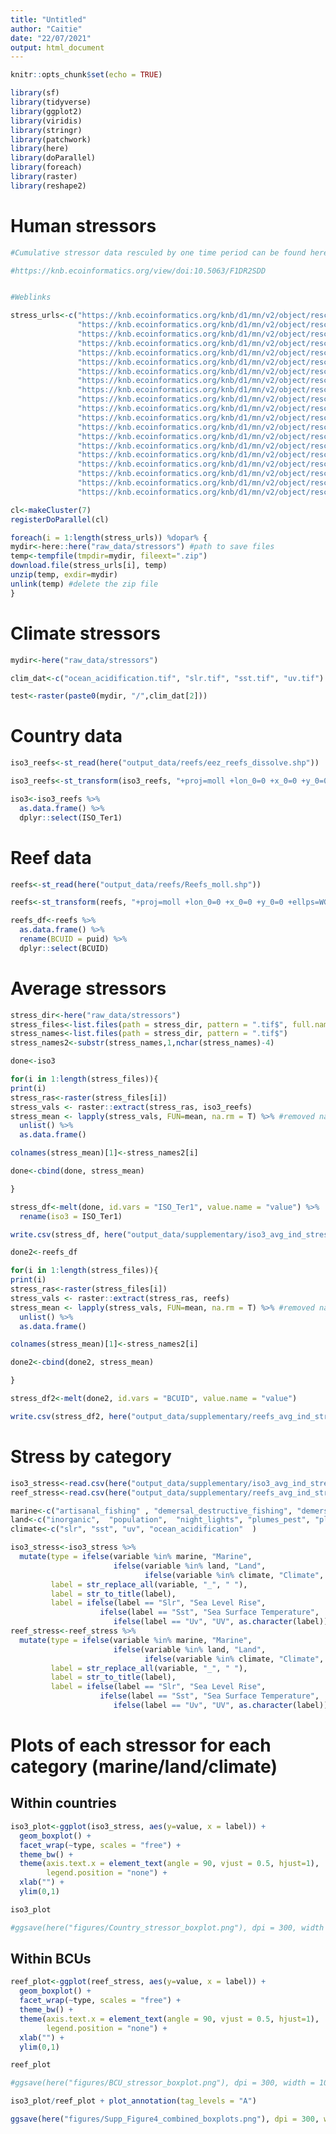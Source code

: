 ```yaml
---
title: "Untitled"
author: "Caitie"
date: "22/07/2021"
output: html_document
---
```


```r
knitr::opts_chunk$set(echo = TRUE)
```


```r
library(sf)
library(tidyverse)
library(ggplot2)
library(viridis)
library(stringr)
library(patchwork)
library(here)
library(doParallel)
library(foreach)
library(raster)
library(reshape2)

```


# Human stressors

```r

#Cumulative stressor data resculed by one time period can be found here:

#https://knb.ecoinformatics.org/view/doi:10.5063/F1DR2SDD


#Weblinks

stress_urls<-c("https://knb.ecoinformatics.org/knb/d1/mn/v2/object/rescaled_2013_one_artisanal_fishing_mol_20150713212645",
               "https://knb.ecoinformatics.org/knb/d1/mn/v2/object/rescaled_2013_one_demersal_destructive_fishing_mol_20150713212700",
               "https://knb.ecoinformatics.org/knb/d1/mn/v2/object/rescaled_2013_one_demersal_nondest_high_bycatch_mol_20150713212720",
               "https://knb.ecoinformatics.org/knb/d1/mn/v2/object/rescaled_2013_one_demersal_nondest_low_bycatch_mol_20150713212741",
               "https://knb.ecoinformatics.org/knb/d1/mn/v2/object/rescaled_2013_one_inorganic_mol_20150713212755",
               "https://knb.ecoinformatics.org/knb/d1/mn/v2/object/rescaled_2013_one_inorganic_mol_20150713212755",
               "https://knb.ecoinformatics.org/knb/d1/mn/v2/object/rescaled_2013_one_invasives_mol_20150713212803",
               "https://knb.ecoinformatics.org/knb/d1/mn/v2/object/rescaled_2013_one_night_lights_mol_20150713212807",
               "https://knb.ecoinformatics.org/knb/d1/mn/v2/object/rescaled_2013_one_ocean_acidification_mol_20150713212812",
               "https://knb.ecoinformatics.org/knb/d1/mn/v2/object/rescaled_2013_one_ocean_pollution_mol_20150713212823",
               "https://knb.ecoinformatics.org/knb/d1/mn/v2/object/rescaled_2013_one_oil_rigs_mol_20150713212830",
               "https://knb.ecoinformatics.org/knb/d1/mn/v2/object/rescaled_2013_one_pelagic_high_bycatch_mol_20150713212834",
               "https://knb.ecoinformatics.org/knb/d1/mn/v2/object/rescaled_2013_one_pelagic_low_bycatch_mol_20150713212848",
               "https://knb.ecoinformatics.org/knb/d1/mn/v2/object/rescaled_2013_one_plumes_fert_mol_20150713212902",
               "https://knb.ecoinformatics.org/knb/d1/mn/v2/object/rescaled_2013_one_plumes_pest_mol_20150713212910",
               "https://knb.ecoinformatics.org/knb/d1/mn/v2/object/rescaled_2013_one_population_mol_20150713212915",
               "https://knb.ecoinformatics.org/knb/d1/mn/v2/object/rescaled_2013_one_shipping_mol_20150713212925",
               "https://knb.ecoinformatics.org/knb/d1/mn/v2/object/rescaled_2013_one_slr_mol_20150713213412",
               "https://knb.ecoinformatics.org/knb/d1/mn/v2/object/rescaled_2013_one_sst_mol_20150713213701",
               "https://knb.ecoinformatics.org/knb/d1/mn/v2/object/rescaled_2013_one_uv_mol_20150713213905")
```


```r
cl<-makeCluster(7)
registerDoParallel(cl)

foreach(i = 1:length(stress_urls)) %dopar% {
mydir<-here::here("raw_data/stressors") #path to save files
temp<-tempfile(tmpdir=mydir, fileext=".zip")
download.file(stress_urls[i], temp)
unzip(temp, exdir=mydir)
unlink(temp) #delete the zip file
}
```

# Climate stressors
```r

mydir<-here("raw_data/stressors")

clim_dat<-c("ocean_acidification.tif", "slr.tif", "sst.tif", "uv.tif")

test<-raster(paste0(mydir, "/",clim_dat[2]))

```

# Country data

```r
iso3_reefs<-st_read(here("output_data/reefs/eez_reefs_dissolve.shp"))

iso3_reefs<-st_transform(iso3_reefs, "+proj=moll +lon_0=0 +x_0=0 +y_0=0 +ellps=WGS84 +units=m +no_defs ")

iso3<-iso3_reefs %>% 
  as.data.frame() %>% 
  dplyr::select(ISO_Ter1)
```


# Reef data

```r
reefs<-st_read(here("output_data/reefs/Reefs_moll.shp"))

reefs<-st_transform(reefs, "+proj=moll +lon_0=0 +x_0=0 +y_0=0 +ellps=WGS84 +units=m +no_defs ")

reefs_df<-reefs %>% 
  as.data.frame() %>% 
  rename(BCUID = puid) %>% 
  dplyr::select(BCUID)
```

# Average stressors

```r
stress_dir<-here("raw_data/stressors")
stress_files<-list.files(path = stress_dir, pattern = ".tif$", full.names = T)
stress_names<-list.files(path = stress_dir, pattern = ".tif$")
stress_names2<-substr(stress_names,1,nchar(stress_names)-4)
```

```r
done<-iso3

for(i in 1:length(stress_files)){
print(i)
stress_ras<-raster(stress_files[i])
stress_vals <- raster::extract(stress_ras, iso3_reefs)
stress_mean <- lapply(stress_vals, FUN=mean, na.rm = T) %>% #removed nas
  unlist() %>% 
  as.data.frame() 

colnames(stress_mean)[1]<-stress_names2[i]

done<-cbind(done, stress_mean)

}

stress_df<-melt(done, id.vars = "ISO_Ter1", value.name = "value") %>% 
  rename(iso3 = ISO_Ter1)

write.csv(stress_df, here("output_data/supplementary/iso3_avg_ind_stressors.csv"))
```

```r
done2<-reefs_df

for(i in 1:length(stress_files)){
print(i)
stress_ras<-raster(stress_files[i])
stress_vals <- raster::extract(stress_ras, reefs)
stress_mean <- lapply(stress_vals, FUN=mean, na.rm = T) %>% #removed nas
  unlist() %>% 
  as.data.frame() 

colnames(stress_mean)[1]<-stress_names2[i]

done2<-cbind(done2, stress_mean)

}

stress_df2<-melt(done2, id.vars = "BCUID", value.name = "value")

write.csv(stress_df2, here("output_data/supplementary/reefs_avg_ind_stressors.csv"))
```

# Stress by category

```r
iso3_stress<-read.csv(here("output_data/supplementary/iso3_avg_ind_stressors.csv"))
reef_stress<-read.csv(here("output_data/supplementary/reefs_avg_ind_stressors.csv"))

```


```r
marine<-c("artisanal_fishing" , "demersal_destructive_fishing", "demersal_nondest_high_bycatch", "demersal_nondest_low_bycatch", "invasives", "ocean_pollution",  "oil_rigs", "pelagic_high_bycatch", "pelagic_low_bycatch", "shipping")
land<-c("inorganic",  "population",  "night_lights", "plumes_pest", "plumes_fert")
climate<-c("slr", "sst", "uv", "ocean_acidification"  )
```

```r
iso3_stress<-iso3_stress %>% 
  mutate(type = ifelse(variable %in% marine, "Marine",
                       ifelse(variable %in% land, "Land",
                              ifelse(variable %in% climate, "Climate", NA))),
         label = str_replace_all(variable, "_", " "),
         label = str_to_title(label),
         label = ifelse(label == "Slr", "Sea Level Rise",
                    ifelse(label == "Sst", "Sea Surface Temperature",
                       ifelse(label == "Uv", "UV", as.character(label)))))
reef_stress<-reef_stress %>% 
  mutate(type = ifelse(variable %in% marine, "Marine",
                       ifelse(variable %in% land, "Land",
                              ifelse(variable %in% climate, "Climate", NA))),
         label = str_replace_all(variable, "_", " "),
         label = str_to_title(label),
         label = ifelse(label == "Slr", "Sea Level Rise",
                    ifelse(label == "Sst", "Sea Surface Temperature",
                       ifelse(label == "Uv", "UV", as.character(label)))))
```

# Plots of each stressor for each category (marine/land/climate)

## Within countries

```r
iso3_plot<-ggplot(iso3_stress, aes(y=value, x = label)) +
  geom_boxplot() +
  facet_wrap(~type, scales = "free") +
  theme_bw() +
  theme(axis.text.x = element_text(angle = 90, vjust = 0.5, hjust=1),
        legend.position = "none") +
  xlab("") +
  ylim(0,1) 

iso3_plot
```

```r
#ggsave(here("figures/Country_stressor_boxplot.png"), dpi = 300, width = 10, height = 5)
```

## Within BCUs

```r
reef_plot<-ggplot(reef_stress, aes(y=value, x = label)) +
  geom_boxplot() +
  facet_wrap(~type, scales = "free") +
  theme_bw() +
  theme(axis.text.x = element_text(angle = 90, vjust = 0.5, hjust=1),
        legend.position = "none") +
  xlab("") +
  ylim(0,1)

reef_plot
```
```r
#ggsave(here("figures/BCU_stressor_boxplot.png"), dpi = 300, width = 10, height = 5)
```

```r

iso3_plot/reef_plot + plot_annotation(tag_levels = "A")
```
```r
ggsave(here("figures/Supp_Figure4_combined_boxplots.png"), dpi = 300, width = 10, height = 10)
```

